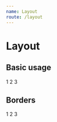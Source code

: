 ```yaml
---
name: Layout
route: /layout
---
```



# Layout

<Props of={Layout} />

## Basic usage

<Playground>
  <Layout type='vertical' inset={3} spacing={3}>
    <Layout>1</Layout>
    <Layout>2</Layout>
    <Layout>3</Layout>
  </Layout>
</Playground>

## Borders

<Playground>
  <Layout 
    border='0 solid primary.100'
    type='vertical' 
    inset={3} 
    spacing={3}
  >
    <Layout>1</Layout>
    <Layout>2</Layout>
    <Layout>3</Layout>
  </Layout>
</Playground>
